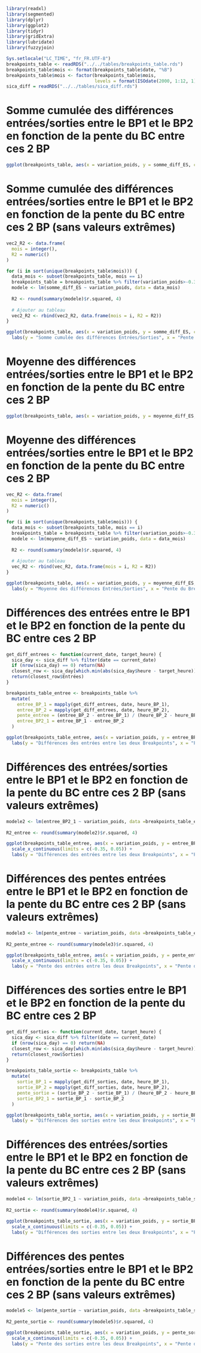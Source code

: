 ```r
library(readxl)
library(segmented)
library(dplyr)
library(ggplot2)
library(tidyr)
library(gridExtra)
library(lubridate)
library(fuzzyjoin)
```


```r
Sys.setlocale("LC_TIME", "fr_FR.UTF-8")
breakpoints_table <- readRDS("../../tables/breakpoints_table.rds")
breakpoints_table$mois <- format(breakpoints_table$date, "%B")
breakpoints_table$mois <- factor(breakpoints_table$mois, 
                                 levels = format(ISOdate(2000, 1:12, 1), "%B"))
sica_diff = readRDS("../../tables/sica_diff.rds")
```
# Somme cumulée des différences entrées/sorties entre le BP1 et le BP2 en fonction de la pente du BC entre ces 2 BP
```r
ggplot(breakpoints_table, aes(x = variation_poids, y = somme_diff_ES, colour = factor(mois))) + geom_point() + labs(y = "Somme cumulée des différences Entrées/Sorties", x = "Pente du Breakfast Canyon") + theme_minimal()
```
# Somme cumulée des différences entrées/sorties entre le BP1 et le BP2 en fonction de la pente du BC entre ces 2 BP (sans valeurs extrêmes)
```r
vec2_R2 <- data.frame(
  mois = integer(),
  R2 = numeric()
)

for (i in sort(unique(breakpoints_table$mois))) {
  data_mois <- subset(breakpoints_table, mois == i)
  breakpoints_table = breakpoints_table %>% filter(variation_poids>-0.35)
  modele <- lm(somme_diff_ES ~ variation_poids, data = data_mois)
  
  R2 <- round(summary(modele)$r.squared, 4)
  
  # Ajouter au tableau
  vec2_R2 <- rbind(vec2_R2, data.frame(mois = i, R2 = R2))
}

ggplot(breakpoints_table, aes(x = variation_poids, y = somme_diff_ES, colour = factor(mois))) + geom_point()  + scale_x_continuous(limits = c(-0.35, 0.05)) + geom_smooth(method="lm", se =FALSE) +
  labs(y = "Somme cumulée des différences Entrées/Sorties", x = "Pente du Breakfast Canyon") + theme_minimal()
```

# Moyenne des différences entrées/sorties entre le BP1 et le BP2 en fonction de la pente du BC entre ces 2 BP
```r
ggplot(breakpoints_table, aes(x = variation_poids, y = moyenne_diff_ES, colour = factor(mois))) + geom_point() + labs(y = "Moyenne des différences Entrées/Sorties", x = "Pente du Breakfast Canyon") + theme_minimal()
```
# Moyenne des différences entrées/sorties entre le BP1 et le BP2 en fonction de la pente du BC entre ces 2 BP
```r
vec_R2 <- data.frame(
  mois = integer(),
  R2 = numeric()
)

for (i in sort(unique(breakpoints_table$mois))) {
  data_mois <- subset(breakpoints_table, mois == i)
  breakpoints_table = breakpoints_table %>% filter(variation_poids>-0.35)
  modele <- lm(moyenne_diff_ES ~ variation_poids, data = data_mois)
  
  R2 <- round(summary(modele)$r.squared, 4)
  
  # Ajouter au tableau
  vec_R2 <- rbind(vec_R2, data.frame(mois = i, R2 = R2))
}

ggplot(breakpoints_table, aes(x = variation_poids, y = moyenne_diff_ES, colour = factor(mois))) + geom_point() + scale_x_continuous(limits = c(-0.35, 0.05)) + geom_smooth(method="lm", se =FALSE) +
  labs(y = "Moyenne des différences Entrées/Sorties", x = "Pente du Breakfast Canyon") + theme_minimal()
```

# Différences des entrées entre le BP1 et le BP2 en fonction de la pente du BC entre ces 2 BP
```r
get_diff_entrees <- function(current_date, target_heure) {
  sica_day <- sica_diff %>% filter(date == current_date)
  if (nrow(sica_day) == 0) return(NA)
  closest_row <- sica_day[which.min(abs(sica_day$heure - target_heure)), ]
  return(closest_row$Entrées)
}

breakpoints_table_entree <- breakpoints_table %>%
  mutate(
    entree_BP_1 = mapply(get_diff_entrees, date, heure_BP_1),
    entree_BP_2 = mapply(get_diff_entrees, date, heure_BP_2),
    pente_entree = (entree_BP_2 - entree_BP_1) / (heure_BP_2 - heure_BP_1),
    entree_BP2_1 = entree_BP_1 - entree_BP_2
  )

ggplot(breakpoints_table_entree, aes(x = variation_poids, y = entree_BP2_1)) + geom_point(colour ="skyblue") +
  labs(y = "Différences des entrées entre les deux Breakpoints", x = "Pente du Breakfast Canyon") + theme_minimal()
```

# Différences des entrées/sorties entre le BP1 et le BP2 en fonction de la pente du BC entre ces 2 BP (sans valeurs extrêmes)
```r
modele2 <- lm(entree_BP2_1 ~ variation_poids, data =breakpoints_table_entree)
  
R2_entree <- round(summary(modele2)$r.squared, 4)

ggplot(breakpoints_table_entree, aes(x = variation_poids, y = entree_BP2_1)) + geom_point(colour ="skyblue") + geom_smooth(method="lm", se=FALSE) +
  scale_x_continuous(limits = c(-0.35, 0.05)) +
  labs(y = "Différences des entrées entre les deux Breakpoints", x = "Pente du Breakfast Canyon") + theme_minimal()
```

# Différences des pentes entrées entre le BP1 et le BP2 en fonction de la pente du BC entre ces 2 BP (sans valeurs extrêmes)
```r
modele3 <- lm(pente_entree ~ variation_poids, data =breakpoints_table_entree)
  
R2_pente_entree <- round(summary(modele3)$r.squared, 4)

ggplot(breakpoints_table_entree, aes(x = variation_poids, y = pente_entree)) + geom_point(colour ="skyblue") + geom_smooth(method="lm", se=FALSE) +
  scale_x_continuous(limits = c(-0.35, 0.05)) +
  labs(y = "Pente des entrées entre les deux Breakpoints", x = "Pente du Breakfast Canyon") + theme_minimal()
```

# Différences des sorties entre le BP1 et le BP2 en fonction de la pente du BC entre ces 2 BP
```r
get_diff_sorties <- function(current_date, target_heure) {
  sica_day <- sica_diff %>% filter(date == current_date)
  if (nrow(sica_day) == 0) return(NA)
  closest_row <- sica_day[which.min(abs(sica_day$heure - target_heure)), ]
  return(closest_row$Sorties)
}

breakpoints_table_sortie <- breakpoints_table %>%
  mutate(
    sortie_BP_1 = mapply(get_diff_sorties, date, heure_BP_1),
    sortie_BP_2 = mapply(get_diff_sorties, date, heure_BP_2),
    pente_sortie = (sortie_BP_2 - sortie_BP_1) / (heure_BP_2 - heure_BP_1),
    sortie_BP2_1 = sortie_BP_1 - sortie_BP_2
  )

ggplot(breakpoints_table_sortie, aes(x = variation_poids, y = sortie_BP2_1)) + geom_point(colour ="skyblue") +
  labs(y = "Différences des sorties entre les deux Breakpoints", x = "Pente du Breakfast Canyon") + theme_minimal()
```

# Différences des entrées/sorties entre le BP1 et le BP2 en fonction de la pente du BC entre ces 2 BP (sans valeurs extrêmes)
```r
modele4 <- lm(sortie_BP2_1 ~ variation_poids, data =breakpoints_table_sortie)
  
R2_sortie <- round(summary(modele4)$r.squared, 4)

ggplot(breakpoints_table_sortie, aes(x = variation_poids, y = sortie_BP2_1)) + geom_point(colour ="skyblue") + geom_smooth(method="lm", se=FALSE) +
  scale_x_continuous(limits = c(-0.35, 0.05)) +
  labs(y = "Différences des sorties entre les deux Breakpoints", x = "Pente du Breakfast Canyon") + theme_minimal()
```

# Différences des pentes entrées/sorties entre le BP1 et le BP2 en fonction de la pente du BC entre ces 2 BP (sans valeurs extrêmes)
```r
modele5 <- lm(pente_sortie ~ variation_poids, data =breakpoints_table_sortie)
  
R2_pente_sortie <- round(summary(modele5)$r.squared, 4)

ggplot(breakpoints_table_sortie, aes(x = variation_poids, y = pente_sortie)) + geom_point(colour ="skyblue") + geom_smooth(method="lm", se=FALSE) +
  scale_x_continuous(limits = c(-0.35, 0.05)) +
  labs(y = "Pente des sorties entre les deux Breakpoints", x = "Pente du Breakfast Canyon") + theme_minimal()
```